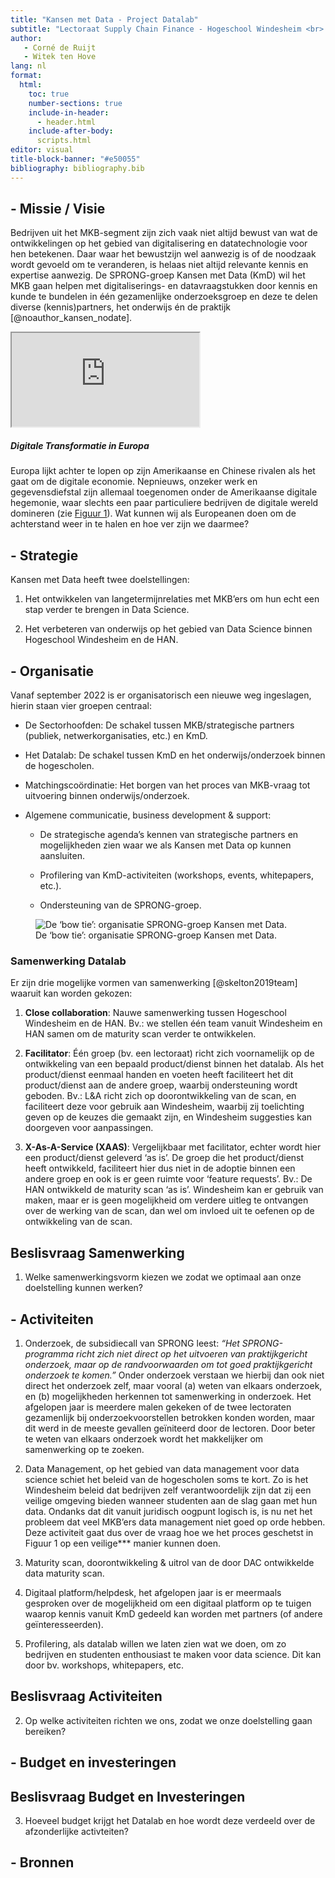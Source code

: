 ```yaml
---
title: "Kansen met Data - Project Datalab"
subtitle: "Lectoraat Supply Chain Finance - Hogeschool Windesheim <br> Lectoraat Logistiek & Allianties - HAN"
author:
   - Corné de Ruijt
   - Witek ten Hove
lang: nl
format:
  html:
    toc: true
    number-sections: true
    include-in-header:
      - header.html
    include-after-body:
      scripts.html
editor: visual
title-block-banner: "#e50055"
bibliography: bibliography.bib
---
```


## - Missie / Visie

Bedrijven uit het MKB-segment zijn zich vaak niet altijd bewust van wat de ontwikkelingen op het gebied van digitalisering en datatechnologie voor hen betekenen. Daar waar het bewustzijn wel aanwezig is of de noodzaak wordt gevoeld om te veranderen, is helaas niet altijd relevante kennis en expertise aanwezig. De SPRONG-groep Kansen met Data (KmD) wil het MKB gaan helpen met digitaliserings- en datavraagstukken door kennis en kunde te bundelen in één gezamenlijke onderzoeksgroep en deze te delen diverse (kennis)partners, het onderwijs én de praktijk [@noauthor_kansen_nodate].

```{=html}
<div class="card m-5 w-75">
<div class="ratio ratio-16x9">
  <iframe src="https://www.youtube.com/embed/Qhvh4xE8GUY?rel=0" title="YouTube video player" allowfullscreen></iframe>
</div>
  <div class="card-body">
    <h5 class="card-title">Digitale Transformatie in Europa</h5>
    <p class="card-text">Europa lijkt achter te lopen op zijn Amerikaanse en Chinese rivalen als het gaat om de digitale economie. Nepnieuws, onzeker werk en gegevensdiefstal zijn allemaal toegenomen onder de Amerikaanse digitale hegemonie, waar slechts een paar particuliere bedrijven de digitale wereld domineren (zie <a href="#fig-marketcap">Figuur 1</a>). Wat kunnen wij als Europeanen doen om de achterstand weer in te halen en hoe ver zijn we daarmee?</p>
  </div>
</div>
```
## - Strategie

Kansen met Data heeft twee doelstellingen:

1.  Het ontwikkelen van langetermijnrelaties met MKB'ers om hun echt een stap verder te brengen in Data Science.

2.  Het verbeteren van onderwijs op het gebied van Data Science binnen Hogeschool Windesheim en de HAN.

## - Organisatie

Vanaf september 2022 is er organisatorisch een nieuwe weg ingeslagen, hierin staan vier groepen centraal:

-   De Sectorhoofden: De schakel tussen MKB/strategische partners (publiek, netwerkorganisaties, etc.) en KmD.

-   Het Datalab: De schakel tussen KmD en het onderwijs/onderzoek binnen de hogescholen.

-   Matchingscoördinatie: Het borgen van het proces van MKB-vraag tot uitvoering binnen onderwijs/onderzoek.

-   Algemene communicatie, business development & support:

    -   De strategische agenda's kennen van strategische partners en mogelijkheden zien waar we als Kansen met Data op kunnen aansluiten.

    -   Profilering van KmD-activiteiten (workshops, events, whitepapers, etc.).

    -   Ondersteuning van de SPRONG-groep.

![De 'bow tie': organisatie SPRONG-groep Kansen met Data.](organisatiekmd.jpeg){#fig-marketcap .m-5 .w-75 onclick="toggleImageSize(\"fig-marketcap\")" title="Click to enlarge" style="cursor: zoom-in;"}

### Samenwerking Datalab {.unnumbered}

Er zijn drie mogelijke vormen van samenwerking [@skelton2019team] waaruit kan worden gekozen:

1.  **Close collaboration**: Nauwe samenwerking tussen Hogeschool Windesheim en de HAN. Bv.: we stellen één team vanuit Windesheim en HAN samen om de maturity scan verder te ontwikkelen.

2.  **Facilitator**: Één groep (bv. een lectoraat) richt zich voornamelijk op de ontwikkeling van een bepaald product/dienst binnen het datalab. Als het product/dienst eenmaal handen en voeten heeft faciliteert het dit product/dienst aan de andere groep, waarbij ondersteuning wordt geboden. Bv.: L&A richt zich op doorontwikkeling van de scan, en faciliteert deze voor gebruik aan Windesheim, waarbij zij toelichting geven op de keuzes die gemaakt zijn, en Windesheim suggesties kan doorgeven voor aanpassingen.

3.  **X-As-A-Service (XAAS)**: Vergelijkbaar met facilitator, echter wordt hier een product/dienst geleverd 'as is'. De groep die het product/dienst heeft ontwikkeld, faciliteert hier dus niet in de adoptie binnen een andere groep en ook is er geen ruimte voor 'feature requests'. Bv.: De HAN ontwikkeld de maturity scan 'as is'. Windesheim kan er gebruik van maken, maar er is geen mogelijkheid om verdere uitleg te ontvangen over de werking van de scan, dan wel om invloed uit te oefenen op de ontwikkeling van de scan.

::: {.callout-tip .my-5}
## Beslisvraag Samenwerking

1.  Welke samenwerkingsvorm kiezen we zodat we optimaal aan onze doelstelling kunnen werken?
:::

## - Activiteiten

1.  Onderzoek, de subsidiecall van SPRONG leest: *"Het SPRONG-programma richt zich niet direct op het uitvoeren van praktijkgericht onderzoek, maar op de randvoorwaarden om tot goed praktijkgericht onderzoek te komen."* Onder onderzoek verstaan we hierbij dan ook niet direct het onderzoek zelf, maar vooral (a) weten van elkaars onderzoek, en (b) mogelijkheden herkennen tot samenwerking in onderzoek. Het afgelopen jaar is meerdere malen gekeken of de twee lectoraten gezamenlijk bij onderzoekvoorstellen betrokken konden worden, maar dit werd in de meeste gevallen geïniteerd door de lectoren. Door beter te weten van elkaars onderzoek wordt het makkelijker om samenwerking op te zoeken.

2.  Data Management, op het gebied van data management voor data science schiet het beleid van de hogescholen soms te kort. Zo is het Windesheim beleid dat bedrijven zelf verantwoordelijk zijn dat zij een veilige omgeving bieden wanneer studenten aan de slag gaan met hun data. Ondanks dat dit vanuit juridisch oogpunt logisch is, is nu net het probleem dat veel MKB'ers data management niet goed op orde hebben. Deze activiteit gaat dus over de vraag hoe we het proces geschetst in Figuur 1 op een veilige\*\*\* manier kunnen doen.

3.  Maturity scan, doorontwikkeling & uitrol van de door DAC ontwikkelde data maturity scan.

4.  Digitaal platform/helpdesk, het afgelopen jaar is er meermaals gesproken over de mogelijkheid om een digitaal platform op te tuigen waarop kennis vanuit KmD gedeeld kan worden met partners (of andere geïnteresseerden).

5.  Profilering, als datalab willen we laten zien wat we doen, om zo bedrijven en studenten enthousiast te maken voor data science. Dit kan door bv. workshops, whitepapers, etc.

::: {.callout-tip .my-5}
## Beslisvraag Activiteiten

2.  Op welke activiteiten richten we ons, zodat we onze doelstelling gaan bereiken?
:::

## - Budget en investeringen

::: {.callout-tip .my-5}
## Beslisvraag Budget en Investeringen

3.  Hoeveel budget krijgt het Datalab en hoe wordt deze verdeeld over de afzonderlijke activteiten?
:::

## - Bronnen

::: {#refs}
:::
